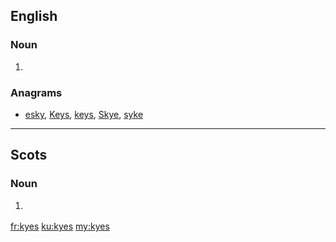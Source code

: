 ==English==

===Noun===
{{head|en|noun plural form}}

# {{plural of|kye|lang=en}}

===Anagrams===
* [[esky#English|esky]], [[Keys#English|Keys]], [[keys#English|keys]], [[Skye#English|Skye]], [[syke#English|syke]]

----

==Scots==

===Noun===
{{head|sco|noun plural form}}

# {{context|South Scots|lang=sco}} {{plural of|kye|lang=sco}}

[[fr:kyes]]
[[ku:kyes]]
[[my:kyes]]
